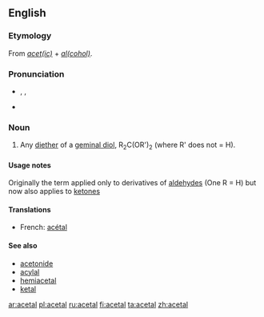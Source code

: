==English==
{{wikipedia}}

===Etymology===
From ''[[acetic|acet(ic)]]'' + ''[[alcohol|al(cohol)]]''.

===Pronunciation===
*{{enPR|ăsʹĭtăl'}}, {{IPA|/ˈæsɪˌtæl/}}, {{SAMPA|/"{sI%t{l/}}
*{{audio|en-us-acetal.ogg|Audio (US)}}

===Noun===
{{en-noun}}

# {{organic chemistry}} Any [[diether]] of a [[geminal diol]], R<sub>2</sub>C(OR')<sub>2</sub> (where R' does not = H).

====Usage notes====
Originally the term applied only to derivatives of [[aldehyde]]s (One R = H) but now also applies to [[ketone]]s

====Translations====
{{trans-top|any diether of a geminal diol}}
*French: [[acétal]] {{m}}
{{trans-mid}}
{{trans-bottom}}

====See also====
*[[acetonide]]
*[[acylal]]
*[[hemiacetal]]
*[[ketal]]

[[ar:acetal]]
[[pl:acetal]]
[[ru:acetal]]
[[fi:acetal]]
[[ta:acetal]]
[[zh:acetal]]